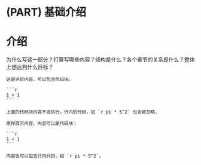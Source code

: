 # (PART) 基础介绍 {-}

# 介绍 {#chap-foundation .unnumbered}

为什么写这一部分？打算写哪些内容？结构是什么？各个章节的关系是什么？整体上想达到什么目标？



````comment
这是评论内容，可以包含代码块。

```r
1 + 1
```

上面的代码块内容不会执行，行内的代码，如 `r pi * 5^2` 也会被忽略.
````


````verbatim
原样展示内容，内容可以是代码块：

```r
1 + 1
```

内容也可以包含行内代码，如 `r pi * 5^2`。
````



